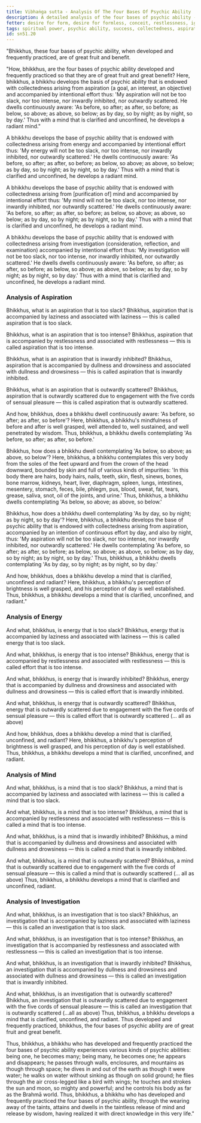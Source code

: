 ```yaml
---
title: Vibhaṅga sutta - Analysis Of The Four Bases Of Psychic Ability
description: A detailed analysis of the four bases of psychic ability - aspiration, energy, mind, investigation.
fetter: desire for form, desire for formless, conceit, restlessness, ignorance
tags: spiritual power, psychic ability, success, collectedness, aspiration, persistence, energy, mind, investigation, reflection, close examination, analysis, sn, sn45-56, sn51
id: sn51.20
---
```


"Bhikkhus, these four bases of psychic ability, when developed and frequently practiced, are of great fruit and benefit.

"How, bhikkhus, are the four bases of psychic ability developed and frequently practiced so that they are of great fruit and great benefit? Here, bhikkhus, a bhikkhu develops the basis of psychic ability that is endowed with collectedness arising from aspiration (a goal, an interest, an objective) and accompanied by intentional effort thus: 'My aspiration will not be too slack, nor too intense, nor inwardly inhibited, nor outwardly scattered. He dwells continuously aware: 'As before, so after; as after, so before; as below, so above; as above, so below; as by day, so by night; as by night, so by day.' Thus with a mind that is clarified and unconfined, he develops a radiant mind."

A bhikkhu develops the base of psychic ability that is endowed with collectedness arising from energy and accompanied by intentional effort thus: 'My energy will not be too slack, nor too intense, nor inwardly inhibited, nor outwardly scattered.' He dwells continuously aware: 'As before, so after; as after, so before; as below, so above; as above, so below; as by day, so by night; as by night, so by day.' Thus with a mind that is clarified and unconfined, he develops a radiant mind.

A bhikkhu develops the base of psychic ability that is endowed with collectedness arising from [purification of] mind and accompanied by intentional effort thus: 'My mind will not be too slack, nor too intense, nor inwardly inhibited, nor outwardly scattered.' He dwells continuously aware: 'As before, so after; as after, so before; as below, so above; as above, so below; as by day, so by night; as by night, so by day.' Thus with a mind that is clarified and unconfined, he develops a radiant mind.

A bhikkhu develops the base of psychic ability that is endowed with collectedness arising from investigation (consideration, reflection, and examination) accompanied by intentional effort thus: 'My investigation will not be too slack, nor too intense, nor inwardly inhibited, nor outwardly scattered.' He dwells dwells continuously aware: 'As before, so after; as after, so before; as below, so above; as above, so below; as by day, so by night; as by night, so by day.' Thus with a mind that is clarified and unconfined, he develops a radiant mind.

### Analysis of Aspiration

Bhikkhus, what is an aspiration that is too slack? Bhikkhus, aspiration that is accompanied by laziness and associated with laziness — this is called aspiration that is too slack.

Bhikkhus, what is an aspiration that is too intense? Bhikkhus, aspiration that is accompanied by restlessness and associated with restlessness — this is called aspiration that is too intense.

Bhikkhus, what is an aspiration that is inwardly inhibited? Bhikkhus, aspiration that is accompanied by dullness and drowsiness and associated with dullness and drowsiness — this is called aspiration that is inwardly inhibited.

Bhikkhus, what is an aspiration that is outwardly scattered? Bhikkhus, aspiration that is outwardly scattered due to engagement with the five cords of sensual pleasure — this is called aspiration that is outwardly scattered.

And how, bhikkhus, does a bhikkhu dwell continuously aware: 'As before, so after; as after, so before'? Here, bhikkhus, a bhikkhu's mindfulness of before and after is well grasped, well attended to, well sustained, and well penetrated by wisdom. Thus, bhikkhus, a bhikkhu dwells contemplating 'As before, so after; as after, so before.'

Bhikkhus, how does a bhikkhu dwell contemplating 'As below, so above; as above, so below'? Here, bhikkhus, a bhikkhu contemplates this very body from the soles of the feet upward and from the crown of the head downward, bounded by skin and full of various kinds of impurities: 'In this body there are hairs, body hairs, nails, teeth, skin, flesh, sinews, bones, bone marrow, kidneys, heart, liver, diaphragm, spleen, lungs, intestines, mesentery, stomach, feces, bile, phlegm, pus, blood, sweat, fat, tears, grease, saliva, snot, oil of the joints, and urine.' Thus, bhikkhus, a bhikkhu dwells contemplating 'As below, so above; as above, so below.'

Bhikkhus, how does a bhikkhu dwell contemplating 'As by day, so by night; as by night, so by day'? Here, bhikkhus, a bhikkhu develops the base of psychic ability that is endowed with collectedness arising from aspiration, accompanied by an intention of continuous effort by day, and also by night, thus: 'My aspiration will not be too slack, nor too intense, nor inwardly inhibited, nor outwardly scattered.' He dwells contemplating 'As before, so after; as after, so before; as below, so above; as above, so below; as by day, so by night; as by night, so by day.' Thus, bhikkhus, a bhikkhu dwells contemplating 'As by day, so by night; as by night, so by day.'

And how, bhikkhus, does a bhikkhu develop a mind that is clarified, unconfined and radiant? Here, bhikkhus, a bhikkhu's perception of brightness is well grasped, and his perception of day is well established. Thus, bhikkhus, a bhikkhu develops a mind that is clarified, unconfined, and radiant."

### Analysis of Energy

And what, bhikkhus, is energy that is too slack? Bhikkhus, energy that is accompanied by laziness and associated with laziness — this is called energy that is too slack.

And what, bhikkhus, is energy that is too intense? Bhikkhus, energy that is accompanied by restlessness and associated with restlessness — this is called effort that is too intense.

And what, bhikkhus, is energy that is inwardly inhibited? Bhikkhus, energy that is accompanied by dullness and drowsiness and associated with dullness and drowsiness — this is called effort that is inwardly inhibited.

And what, bhikkhus, is energy that is outwardly scattered? Bhikkhus, energy that is outwardly scattered due to engagement with the five cords of sensual pleasure — this is called effort that is outwardly scattered (... all as above)

And how, bhikkhus, does a bhikkhu develop a mind that is clarified, unconfined, and radiant? Here, bhikkhus, a bhikkhu's perception of brightness is well grasped, and his perception of day is well established. Thus, bhikkhus, a bhikkhu develops a mind that is clarified, unconfined, and radiant.

### Analysis of Mind

And what, bhikkhus, is a mind that is too slack? Bhikkhus, a mind that is accompanied by laziness and associated with laziness — this is called a mind that is too slack.

And what, bhikkhus, is a mind that is too intense? Bhikkhus, a mind that is accompanied by restlessness and associated with restlessness — this is called a mind that is too intense.

And what, bhikkhus, is a mind that is inwardly inhibited? Bhikkhus, a mind that is accompanied by dullness and drowsiness and associated with dullness and drowsiness — this is called a mind that is inwardly inhibited.

And what, bhikkhus, is a mind that is outwardly scattered? Bhikkhus, a mind that is outwardly scattered due to engagement with the five cords of sensual pleasure — this is called a mind that is outwardly scattered (... all as above) Thus, bhikkhus, a bhikkhu develops a mind that is clarified and unconfined, radiant.

### Analysis of Investigation

And what, bhikkhus, is an investigation that is too slack? Bhikkhus, an investigation that is accompanied by laziness and associated with laziness — this is called an investigation that is too slack.

And what, bhikkhus, is an investigation that is too intense? Bhikkhus, an investigation that is accompanied by restlessness and associated with restlessness — this is called an investigation that is too intense.

And what, bhikkhus, is an investigation that is inwardly inhibited? Bhikkhus, an investigation that is accompanied by dullness and drowsiness and associated with dullness and drowsiness — this is called an investigation that is inwardly inhibited.

And what, bhikkhus, is an investigation that is outwardly scattered? Bhikkhus, an investigation that is outwardly scattered due to engagement with the five cords of sensual pleasure — this is called an investigation that is outwardly scattered (...all as above) Thus, bhikkhus, a bhikkhu develops a mind that is clarified, unconfined, and radiant. Thus developed and frequently practiced, bhikkhus, the four bases of psychic ability are of great fruit and great benefit.

Thus, bhikkhus, a bhikkhu who has developed and frequently practiced the four bases of psychic ability experiences various kinds of psychic abilities: being one, he becomes many; being many, he becomes one; he appears and disappears; he passes through walls, enclosures, and mountains as though through space; he dives in and out of the earth as though it were water; he walks on water without sinking as though on solid ground; he flies through the air cross-legged like a bird with wings; he touches and strokes the sun and moon, so mighty and powerful; and he controls his body as far as the Brahmā world. Thus, bhikkhus, a bhikkhu who has developed and frequently practiced the four bases of psychic ability, through the wearing away of the taints, attains and dwells in the taintless release of mind and release by wisdom, having realized it with direct knowledge in this very life."